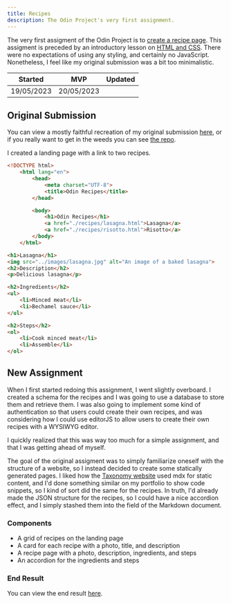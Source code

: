 ```yaml
---
title: Recipes
description: The Odin Project's very first assignment.
---
```


The very first assigment of the Odin Project is to [create a recipe page](https://www.theodinproject.com/lessons/foundations-recipes#assignment).
This assigment is preceded by an introductory lesson on [HTML and CSS](https://www.theodinproject.com/paths/foundations/courses/foundations#html-foundations).
There were no expectations of using any styling, and certainly no JavaScript. Nonetheless, I feel like my original submission was a bit too minimalistic.

| Started | MVP | Updated |
|-|-|-|
|19/05/2023|20/05/2023 ||

## Original Submission

You can view a mostly faithful recreation of my original submission [here](/projects/recipes/old), or if you
really want to get in the weeds you can see [the repo](https://github.com/SQUASHD/odin-recipes/).

I created a landing page with a link to two recipes.

```html
<!DOCTYPE html>
	<html lang="en">
		<head>
			<meta charset="UTF-8">
			<title>Odin Recipes</title>
		</head>

		<body>
			<h1>Odin Recipes</h1>
			<a href="./recipes/lasagna.html">Lasagna</a>
			<a href="./recipes/risotto.html">Risotto</a>
		</body>
	</html>
```

```html
<h1>Lasagna</h1>
<img src="../images/lasagna.jpg" alt="An image of a baked lasagna">
<h2>Description</h2>
<p>Delicious lasagna</p>

<h2>Ingredients</h2>
<ul>
	<li>Minced meat</li>
	<li>Bechamel sauce</li>
</ul>

<h2>Steps</h2>
<ol>
	<li>Cook minced meat</li>
	<li>Assemble</li>
</ol>
```

## New Assignment

When I first started redoing this assignment, I went slightly overboard.
I created a schema for the recipes and I was going to use a database to store them and retrieve them.
I was also going to implement some kind of authentication so that users could create their own recipes,
and was considering how I could use editorJS to allow users to create their own recipes with a WYSIWYG editor.

I quickly realized that this was way too much for a simple assignment, and that I was getting ahead of myself.

The goal of the original assigment was to simply familiarize oneself with the structure of a website, so I instead decided to create
some statically generated pages. I liked how the [Taxonomy website](https://tx.shadcn.com) used mdx for static content, and I'd done something similar on my portfolio to show code snippets,
so I kind of sort did the same for the recipes. In truth, I'd already made the JSON structure for the recipes, so I could have a nice accordion effect, and I simply
stashed them into the field of the Markdown document.

### Components

- A grid of recipes on the landing page
- A card for each recipe with a photo, title, and description
- A recipe page with a photo, description, ingredients, and steps
- An accordion for the ingredients and steps

### End Result

You can view the end result [here](/projects/recipes/new).
